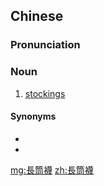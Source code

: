 {{also|长筒袜}}
==Chinese==
{{zh-forms|s=长筒袜}}

===Pronunciation===
{{zh-pron
|m=chángtǒngwà
|cat=n
}}

===Noun===
{{zh-noun}}

# [[stockings]]

====Synonyms====
* {{zh-l|長統襪}}
* {{zh-l|長襪}}

[[mg:長筒襪]]
[[zh:長筒襪]]